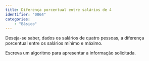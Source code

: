 ```yaml
---
title: Diferença porcentual entre salários de 4
identifier: "0064"
categories:
    - "Básico"
---
```


::: {.exercicio .avalia-algoritmo}
Deseja-se saber, dados os salários de quatro pessoas, a diferença porcentual entre os salários mínimo e máximo.

Escreva um algoritmo para apresentar a informação solicitada.
:::